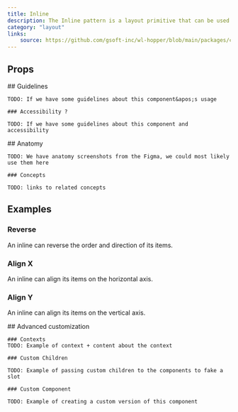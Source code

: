 ```yaml
---
title: Inline
description: The Inline pattern is a layout primitive that can be used to stack elements in the horizontal direction and apply a space between them.
category: "layout"
links:
    source: https://github.com/gsoft-inc/wl-hopper/blob/main/packages/components/src/layout/src/Inline.tsx
---
```


<Example src="layout/docs/inline/preview" isOpen />

## Props

<PropTable component="Inline" />

<FeatureFlag flag="next">
    ## Guidelines

    TODO: If we have some guidelines about this component&apos;s usage

    ### Accessibility ?

    TODO: If we have some guidelines about this component and accessibility
</FeatureFlag>

<FeatureFlag flag="rc">
    ## Anatomy

    TODO: We have anatomy screenshots from the Figma, we could most likely use them here

    ### Concepts

    TODO: links to related concepts
</FeatureFlag>

## Examples

### Reverse
An inline can reverse the order and direction of its items.

<Example src="layout/docs/inline/reverse" />

### Align X
An inline can align its items on the horizontal axis.

<Example src="layout/docs/inline/alignX" />

### Align Y
An inline can align its items on the vertical axis.

<Example src="layout/docs/inline/alignY" />

<FeatureFlag flag="next">
    ## Advanced customization

    ### Contexts
    TODO: Example of context + content about the context

    ### Custom Children

    TODO: Example of passing custom children to the components to fake a slot

    ### Custom Component

    TODO: Example of creating a custom version of this component
</FeatureFlag>